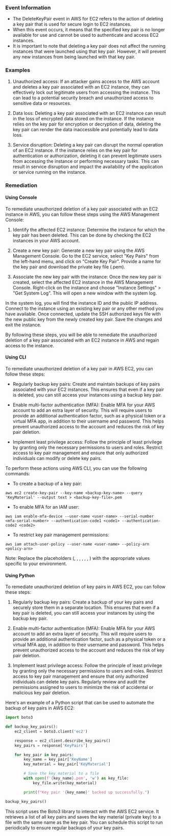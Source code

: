 
### Event Information

- The DeleteKeyPair event in AWS for EC2 refers to the action of deleting a key pair that is used for secure login to EC2 instances.
- When this event occurs, it means that the specified key pair is no longer available for use and cannot be used to authenticate and access EC2 instances.
- It is important to note that deleting a key pair does not affect the running instances that were launched using that key pair. However, it will prevent any new instances from being launched with that key pair.


### Examples

1. Unauthorized access: If an attacker gains access to the AWS account and deletes a key pair associated with an EC2 instance, they can effectively lock out legitimate users from accessing the instance. This can lead to a potential security breach and unauthorized access to sensitive data or resources.

2. Data loss: Deleting a key pair associated with an EC2 instance can result in the loss of encrypted data stored on the instance. If the instance relies on the key pair for encryption or decryption of data, deleting the key pair can render the data inaccessible and potentially lead to data loss.

3. Service disruption: Deleting a key pair can disrupt the normal operation of an EC2 instance. If the instance relies on the key pair for authentication or authorization, deleting it can prevent legitimate users from accessing the instance or performing necessary tasks. This can result in service disruption and impact the availability of the application or service running on the instance.

### Remediation

#### Using Console

To remediate unauthorized deletion of a key pair associated with an EC2 instance in AWS, you can follow these steps using the AWS Management Console:

1. Identify the affected EC2 instance: Determine the instance for which the key pair has been deleted. This can be done by checking the EC2 instances in your AWS account.

2. Create a new key pair: Generate a new key pair using the AWS Management Console. Go to the EC2 service, select "Key Pairs" from the left-hand menu, and click on "Create Key Pair". Provide a name for the key pair and download the private key file (.pem).

3. Associate the new key pair with the instance: Once the new key pair is created, select the affected EC2 instance in the AWS Management Console. Right-click on the instance and choose "Instance Settings" > "Get System Log". This will open a new window with the system log.

In the system log, you will find the instance ID and the public IP address. Connect to the instance using an existing key pair or any other method you have available. Once connected, update the SSH authorized keys file with the new public key from the newly created key pair. Save the changes and exit the instance.

By following these steps, you will be able to remediate the unauthorized deletion of a key pair associated with an EC2 instance in AWS and regain access to the instance.

#### Using CLI

To remediate unauthorized deletion of a key pair in AWS EC2, you can follow these steps:

- Regularly backup key pairs: Create and maintain backups of key pairs associated with your EC2 instances. This ensures that even if a key pair is deleted, you can still access your instances using a backup key pair.

- Enable multi-factor authentication (MFA): Enable MFA for your AWS account to add an extra layer of security. This will require users to provide an additional authentication factor, such as a physical token or a virtual MFA app, in addition to their username and password. This helps prevent unauthorized access to the account and reduces the risk of key pair deletion.

- Implement least privilege access: Follow the principle of least privilege by granting only the necessary permissions to users and roles. Restrict access to key pair management and ensure that only authorized individuals can modify or delete key pairs.

To perform these actions using AWS CLI, you can use the following commands:

- To create a backup of a key pair:
```
aws ec2 create-key-pair --key-name <backup-key-name> --query 'KeyMaterial' --output text > <backup-key-file>.pem
```

- To enable MFA for an IAM user:
```
aws iam enable-mfa-device --user-name <user-name> --serial-number <mfa-serial-number> --authentication-code1 <code1> --authentication-code2 <code2>
```

- To restrict key pair management permissions:
```
aws iam attach-user-policy --user-name <user-name> --policy-arn <policy-arn>
```

Note: Replace the placeholders (<backup-key-name>, <backup-key-file>, <user-name>, <mfa-serial-number>, <code1>, <code2>, <policy-arn>) with the appropriate values specific to your environment.

#### Using Python

To remediate unauthorized deletion of key pairs in AWS EC2, you can follow these steps:

1. Regularly backup key pairs: Create a backup of your key pairs and securely store them in a separate location. This ensures that even if a key pair is deleted, you can still access your instances by using the backup key pair.

2. Enable multi-factor authentication (MFA): Enable MFA for your AWS account to add an extra layer of security. This will require users to provide an additional authentication factor, such as a physical token or a virtual MFA app, in addition to their username and password. This helps prevent unauthorized access to the account and reduces the risk of key pair deletion.

3. Implement least privilege access: Follow the principle of least privilege by granting only the necessary permissions to users and roles. Restrict access to key pair management and ensure that only authorized individuals can delete key pairs. Regularly review and audit the permissions assigned to users to minimize the risk of accidental or malicious key pair deletion.

Here's an example of a Python script that can be used to automate the backup of key pairs in AWS EC2:

```python
import boto3

def backup_key_pairs():
    ec2_client = boto3.client('ec2')

    response = ec2_client.describe_key_pairs()
    key_pairs = response['KeyPairs']

    for key_pair in key_pairs:
        key_name = key_pair['KeyName']
        key_material = key_pair['KeyMaterial']

        # Save the key material to a file
        with open(f'{key_name}.pem', 'w') as key_file:
            key_file.write(key_material)

        print(f"Key pair '{key_name}' backed up successfully.")

backup_key_pairs()
```

This script uses the Boto3 library to interact with the AWS EC2 service. It retrieves a list of all key pairs and saves the key material (private key) to a file with the same name as the key pair. You can schedule this script to run periodically to ensure regular backups of your key pairs.

